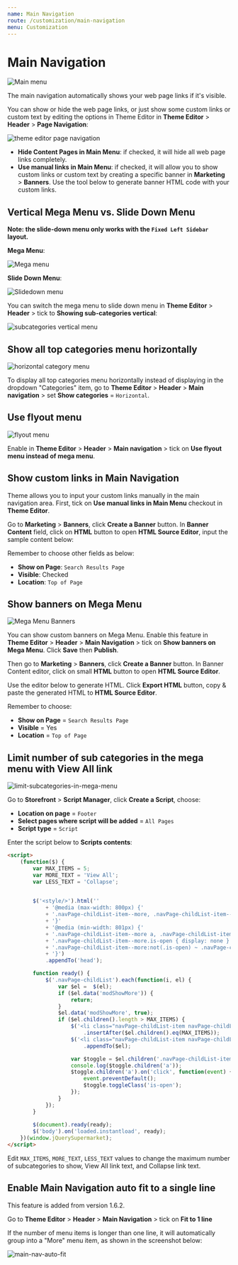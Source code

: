 ```yaml
---
name: Main Navigation
route: /customization/main-navigation
menu: Customization
---
```



# Main Navigation

![Main menu](../img/home1-main-menu.jpg)

The main navigation automatically shows your web page links if it's visible.

You can show or hide the web page links, or just show some custom links or custom text by editing the options in Theme Editor in **Theme Editor** > **Header** > **Page Navigation**:

![theme editor page navigation](../img/theme-editor-page-navigation.png)

- **Hide Content Pages in Main Menu**: if checked, it will hide all web page links completely.
- **Use manual links in Main Menu**: if checked, it will allow you to show custom links or custom text by creating a specific banner in **Marketing** > **Banners**. Use the tool below to generate banner HTML code with your custom links.




## Vertical Mega Menu vs. Slide Down Menu

**Note: the slide-down menu only works with the `Fixed Left Sidebar` layout.**


**Mega Menu**:

![Mega menu](../img/home1-mega-menu.jpg)

**Slide Down Menu**:

![Slidedown menu](../img/home1-slidedown-menu.jpg)

You can switch the mega menu to slide down menu in **Theme Editor** > **Header** > tick to **Showing sub-categories vertical**:

![subcategories vertical menu](../img/theme-editor-subcategories-vertical-menu.png)


## Show all top categories menu horizontally

![horizontal category menu](../img/horizontal-category-menu.png)

To display all top categories menu horizontally instead of displaying in the dropdown "Categories" item, go to **Theme Editor** > **Header** > **Main navigation** > set **Show categories** = `Horizontal`.


## Use flyout menu

![flyout menu](../img/flyout-menu.png)

Enable in **Theme Editor** > **Header** > **Main navigation** > tick on **Use flyout menu instead of mega menu**.


## Show custom links in Main Navigation

Theme allows you to input your custom links manually in the main navigation area. First, tick on **Use manual links in Main Menu** checkout in **Theme Editor**.

Go to **Marketing** > **Banners**, click **Create a Banner** button. In **Banner Content** field, click on **HTML** button to open **HTML Source Editor**, input the sample content below:

<SupermarketStaticNavPages />

Remember to choose other fields as below:

- __Show on Page__: `Search Results Page`
- __Visible__: Checked
- __Location__: `Top of Page`


## Show banners on Mega Menu

![Mega Menu Banners](../img/megamenu-banners.png)

You can show custom banners on Mega Menu. Enable this feature in **Theme Editor** > **Header** > **Main Navigation** > tick on **Show banners on Mega Menu**. Click **Save** then **Publish**.

Then go to **Marketing** > **Banners**, click **Create a Banner** button. In Banner Content editor, click on small **HTML** button to open **HTML Source Editor**.

Use the editor below to generate HTML. Click **Export HTML** button, copy & paste the generated HTML to **HTML Source Editor**.

<!-- <SupermarketMegaMenu /> -->
<MenuBuilderComponent />

Remember to choose:

- **Show on Page** = `Search Results Page`
- **Visible** = Yes
- **Location** = `Top of Page`



## Limit number of sub categories in the mega menu with View All link

![limit-subcategories-in-mega-menu](../img/limit-subcategories-in-mega-menu.png)

Go to **Storefront** > **Script Manager**, click **Create a Script**, choose:

- **Location on page** = `Footer`
- **Select pages where script will be added** = `All Pages`
- **Script type** = `Script`

Enter the script below to **Scripts contents**: 

```html
<script>
    (function($) {
        var MAX_ITEMS = 5;
        var MORE_TEXT = 'View All';
        var LESS_TEXT = 'Collapse';

        
        $('<style/>').html(''
            + '@media (max-width: 800px) {'
            + '.navPage-childList-item--more, .navPage-childList-item--less { display: none }'
            + '}'
            + '@media (min-width: 801px) {'
            + '.navPage-childList-item--more a, .navPage-childList-item--less a { font-size: small; text-decoration: underline }'
            + '.navPage-childList-item--more.is-open { display: none }'
            + '.navPage-childList-item--more:not(.is-open) ~ .navPage-childList-item { display: none }'
            + '}')
            .appendTo('head');

        function ready() {
            $('.navPage-childList').each(function(i, el) {
                var $el =  $(el);
                if ($el.data('modShowMore')) {
                    return;
                }
                $el.data('modShowMore', true);
                if ($el.children().length > MAX_ITEMS) {
                    $('<li class="navPage-childList-item navPage-childList-item--more"><a class="navPage-childList-action navPages-action" href="#">' + MORE_TEXT + '</a></li>')
                        .insertAfter($el.children().eq(MAX_ITEMS));
                    $('<li class="navPage-childList-item navPage-childList-item--less"><a class="navPage-childList-action navPages-action" href="#">' + LESS_TEXT + '</a></li>')
                        .appendTo($el);

                    var $toggle = $el.children('.navPage-childList-item--more, .navPage-childList-item--less');
                    console.log($toggle.children('a'));
                    $toggle.children('a').on('click', function(event) {
                        event.preventDefault();
                        $toggle.toggleClass('is-open');
                    });
                }
            });
        }
        
        $(document).ready(ready);
        $('body').on('loaded.instantload', ready);
    })(window.jQuerySupermarket);
</script>
```

Edit `MAX_ITEMS`, `MORE_TEXT`, `LESS_TEXT` values to change the maximum number of subcategories to show, View All link text, and Collapse link text.


## Enable Main Navigation auto fit to a single line

This feature is added from version 1.6.2.

Go to **Theme Editor** > **Header** > **Main Navigation** > tick on **Fit to 1 line**

If the number of menu items is longer than one line, it will automatically group into a "More" menu item, as shown in the screenshot below:

![main-nav-auto-fit](../img/main-nav-auto-fit.png)